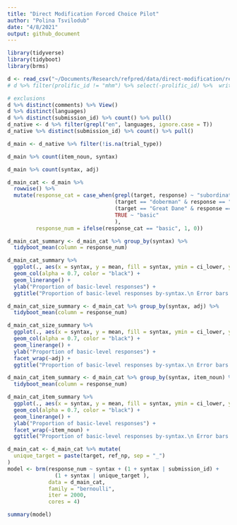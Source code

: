 ```yaml
---
title: "Direct Modification Forced Choice Pilot"
author: "Polina Tsvilodub"
date: "4/8/2021"
output: github_document
---
```


```r
library(tidyverse)
library(tidyboot)
library(brms)
```

```r
d <- read_csv("~/Documents/Research/refpred/data/direct-modification/results_39_double-mod-FC-pilot_N40.csv")
# d %>% filter(prolific_id != "mhm") %>% select(-prolific_id) %>%  write_csv("~/Documents/Research/refpred/data/direct-modification/results_39_double-mod-FC-pilot_N40.csv")
```

```r
# exclusions
d %>% distinct(comments) %>% View()
d %>% distinct(languages)
d %>% distinct(submission_id) %>% count() %>% pull()
d_native <- d %>% filter(grepl("en", languages, ignore.case = T))
d_native %>% distinct(submission_id) %>% count() %>% pull()
```

```r
d_main <- d_native %>% filter(!is.na(trial_type)) 

d_main %>% count(item_noun, syntax)

d_main %>% count(syntax, adj)
```

```r
d_main_cat <- d_main %>%
  rowwise() %>%
  mutate(response_cat = case_when(grepl(target, response) ~ "subordinate",
                                  (target == "doberman" & response == "dobermen") ~ "subordinate",
                                  (target == "Great Dane" & response == "Great") ~ "subordinate",
                                  TRUE ~ "basic"
                                  ),
         response_num = ifelse(response_cat == "basic", 1, 0))
```

```r
d_main_cat_summary <- d_main_cat %>% group_by(syntax) %>%
  tidyboot_mean(column = response_num)

d_main_cat_summary %>%
  ggplot(., aes(x = syntax, y = mean, fill = syntax, ymin = ci_lower, ymax = ci_upper,)) +
  geom_col(alpha = 0.7, color = "black") +
  geom_linerange() +
  ylab("Proportion of basic-level responses") +
  ggtitle("Proportion of basic-level responses by-syntax.\n Error bars indicate 95% bootstrapped CIs")
```

```r
d_main_cat_size_summary <- d_main_cat %>% group_by(syntax, adj) %>%
  tidyboot_mean(column = response_num)

d_main_cat_size_summary %>%
  ggplot(., aes(x = syntax, y = mean, fill = syntax, ymin = ci_lower, ymax = ci_upper,)) +
  geom_col(alpha = 0.7, color = "black") +
  geom_linerange() +
  ylab("Proportion of basic-level responses") +
  facet_wrap(~adj) +
  ggtitle("Proportion of basic-level responses by-syntax.\n Error bars indicate 95% bootstrapped CIs")
```
```r
d_main_cat_item_summary <- d_main_cat %>% group_by(syntax, item_noun) %>%
  tidyboot_mean(column = response_num)

d_main_cat_item_summary %>%
  ggplot(., aes(x = syntax, y = mean, fill = syntax, ymin = ci_lower, ymax = ci_upper,)) +
  geom_col(alpha = 0.7, color = "black") +
  geom_linerange() +
  ylab("Proportion of basic-level responses") +
  facet_wrap(~item_noun) +
  ggtitle("Proportion of basic-level responses by-syntax.\n Error bars indicate 95% bootstrapped CIs")
```

```r
d_main_cat <- d_main_cat %>% mutate(
  unique_target = paste(target, ref_np, sep = "_")
)
model <- brm(response_num ~ syntax + (1 + syntax | submission_id) + 
               (1 + syntax | unique_target ),
             data = d_main_cat,
             family = "bernoulli",
             iter = 2000,
             cores = 4)
```

```r
summary(model)
```